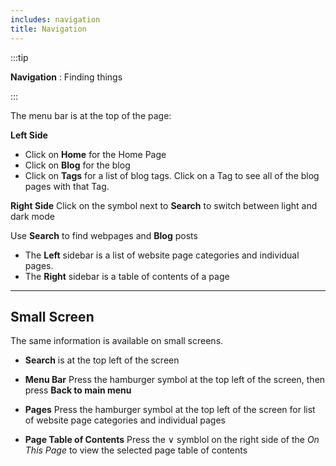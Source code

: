 ```yaml
---
includes: navigation
title: Navigation
---
```



:::tip

**Navigation** : Finding things
 
:::

The menu bar is at the top of the page:

**Left Side**
- Click on **Home** for the Home Page
- Click on **Blog** for the blog
- Click on **Tags** for a list of blog tags. Click on a Tag to see all of the blog pages with that Tag.


**Right Side**
Click on the symbol next to **Search** to switch between light and dark mode

Use **Search** to find webpages and **Blog** posts

- The **Left** sidebar is a list of website page categories and individual pages.
- The **Right** sidebar is a table of contents of a page

---

## Small Screen

The same information is available on small screens.

- **Search** is at the top left of the screen

- **Menu Bar**  Press the hamburger symbol at the top left of the screen, then press **Back to main menu** 

- **Pages**  Press the hamburger symbol at the top left of the screen for list of website page categories and individual pages

- **Page Table of Contents**  Press the ∨ symblol on the right side of the *On This Page* to view the selected page table of contents